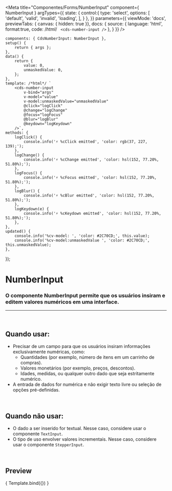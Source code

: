 
<Meta
	title="Componentes/Forms/NumberInput"
	component={ NumberInput }
	argTypes={{
		state: {
			control:{
				type: 'select',
				options: [
					'default',
					'valid',
					'invalid',
					'loading',
				],
			}
		},
	}}
	parameters={{
		viewMode: 'docs',
		previewTabs: { canvas: { hidden: true }},
		docs: {
			source: {
				language: 'html',
				format:true,
				code: /*html*/ `
<cds-number-input />`
			},
		}
	}}
/>

	components: { CdsNumberInput: NumberInput },
	setup() {
		return { args };
	},
	data() {
		return {
			value: 0,
			unmaskedValue: 0,
		};
	},
	template: /*html*/ `
		<cds-number-input
			v-bind="args" 
			v-model="value"
			v-model:unmaskedValue="unmaskedValue"
			@click="logClick"
			@change="logChange"
			@focus="logFocus"
			@blur="logBlur"
			@keydown="logKeydown"
		/>`,
	methods: {
		logClick() {
			console.info('⚡ %cClick emitted', 'color: rgb(37, 227, 139);');
		},
		logChange() {
			console.info('⚡ %cChange emitted', 'color: hsl(152, 77.20%, 51.80%);');
		},
		logFocus() {
			console.info('⚡ %cFocus emitted', 'color: hsl(152, 77.20%, 51.80%);');
		},
		logBlur() {
			console.info('⚡ %cBlur emitted', 'color: hsl(152, 77.20%, 51.80%);');
		},
		logKeydown(e) {
			console.info('⚡ %cKeydown emitted', 'color: hsl(152, 77.20%, 51.80%);');
		},
	},
	updated() {
		console.info('%cv-model: ', 'color: #2C70CD;', this.value);
		console.info('%cv-model:unmaskedValue ', 'color: #2C70CD;', this.unmaskedValue);
	},
});

# NumberInput

### O componente NumberInput permite que os usuários insiram e editem valores numéricos em uma interface.
---
<br />

## Quando usar:
- Precisar de um campo para que os usuários insiram informações exclusivamente numéricas, como:
	- Quantidades (por exemplo, número de itens em um carrinho de compras).
	- Valores monetários (por exemplo, preços, descontos).
	- Idades, medidas, ou qualquer outro dado que seja estritamente numérico.
- A entrada de dados for numérica e não exigir texto livre ou seleção de opções pré-definidas.
<br />

## Quando não usar:
- O dado a ser inserido for textual. Nesse caso, considere usar o componente `TextInput`.
- O tipo de uso envolver valores incrementais. Nesse caso, considere usar o componente `StepperInput`.

<br />

## Preview

<Canvas>
	<Story
		name="NumberInput"
		args={{
			money: true,
			label: 'Valor',
			mobile: false,
			disabled: false,
			required: false,
			fluid: false,
			floatingLabel: false,
			lazy: false,
			errorMessage: 'Campo obrigatório',
			state: 'default',
			placeholder: 'Digite algo...',
			mask: null,
			tooltip: '',
			tooltipIcon: 'info-outline',
			linkText: '',
			linkUrl: '',
			supportingText: 'supportingText',
			supportLink: '',
			supportLinkUrl: '',
		}}
	>
		{ Template.bind({}) }
	</Story>
</Canvas>

<ArgsTable story="NumberInput" />
